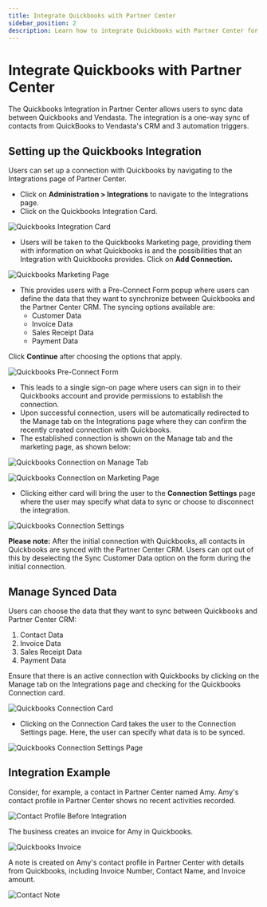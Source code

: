 ```yaml
---
title: Integrate Quickbooks with Partner Center
sidebar_position: 2
description: Learn how to integrate Quickbooks with Partner Center for contact syncing and automation
---
```


# Integrate Quickbooks with Partner Center

The Quickbooks Integration in Partner Center allows users to sync data between Quickbooks and Vendasta. The integration is a one-way sync of contacts from QuickBooks to Vendasta's CRM and 3 automation triggers.

## Setting up the Quickbooks Integration

Users can set up a connection with Quickbooks by navigating to the Integrations page of Partner Center.

- Click on **Administration > Integrations** to navigate to the Integrations page.
- Click on the Quickbooks Integration Card.

![Quickbooks Integration Card](/img/integrations/quickbooks/quickbooks_integration_card.jpg)

- Users will be taken to the Quickbooks Marketing page, providing them with information on what Quickbooks is and the possibilities that an Integration with Quickbooks provides. Click on **Add Connection.**

![Quickbooks Marketing Page](/img/integrations/quickbooks/quickbooks_marketing_page.jpg)

- This provides users with a Pre-Connect Form popup where users can define the data that they want to synchronize between Quickbooks and the Partner Center CRM. The syncing options available are:
  - Customer Data
  - Invoice Data
  - Sales Receipt Data
  - Payment Data

Click **Continue** after choosing the options that apply.

![Quickbooks Pre-Connect Form](/img/integrations/quickbooks/quickbooks_preconnect_form.jpg)

- This leads to a single sign-on page where users can sign in to their Quickbooks account and provide permissions to establish the connection.
- Upon successful connection, users will be automatically redirected to the Manage tab on the Integrations page where they can confirm the recently created connection with Quickbooks.
- The established connection is shown on the Manage tab and the marketing page, as shown below:

![Quickbooks Connection on Manage Tab](/img/integrations/quickbooks/quickbooks_connection_manage.jpg)

![Quickbooks Connection on Marketing Page](/img/integrations/quickbooks/quickbooks_connection_marketing.jpg)

- Clicking either card will bring the user to the **Connection Settings** page where the user may specify what data to sync or choose to disconnect the integration.

![Quickbooks Connection Settings](/img/integrations/quickbooks/quickbooks_connection_settings.jpg)

**Please note:** After the initial connection with Quickbooks, all contacts in Quickbooks are synced with the Partner Center CRM. Users can opt out of this by deselecting the Sync Customer Data option on the form during the initial connection.

## Manage Synced Data

Users can choose the data that they want to sync between Quickbooks and Partner Center CRM:

1. Contact Data
2. Invoice Data 
3. Sales Receipt Data
4. Payment Data

Ensure that there is an active connection with Quickbooks by clicking on the Manage tab on the Integrations page and checking for the Quickbooks Connection card.

![Quickbooks Connection Card](/img/integrations/quickbooks/quickbooks_connection_card.jpg)

- Clicking on the Connection Card takes the user to the Connection Settings page. Here, the user can specify what data is to be synced.

![Quickbooks Connection Settings Page](/img/integrations/quickbooks/quickbooks_data_settings.jpg)

## Integration Example

Consider, for example, a contact in Partner Center named Amy. Amy's contact profile in Partner Center shows no recent activities recorded.

![Contact Profile Before Integration](/img/integrations/quickbooks/contact_profile_before.jpg)

The business creates an invoice for Amy in Quickbooks.

![Quickbooks Invoice](/img/integrations/quickbooks/quickbooks_invoice.jpg)

A note is created on Amy's contact profile in Partner Center with details from Quickbooks, including Invoice Number, Contact Name, and Invoice amount.

![Contact Note](/img/integrations/quickbooks/contact_note.jpg)